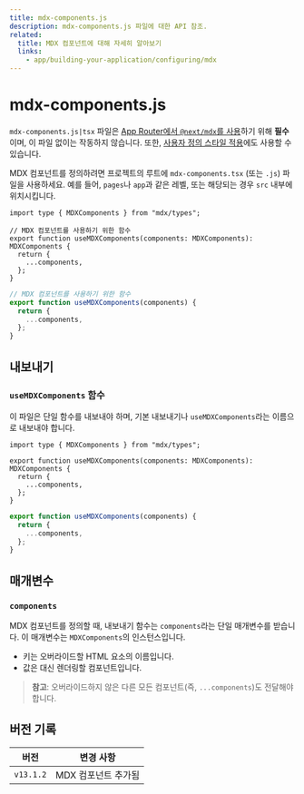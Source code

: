 ```yaml
---
title: mdx-components.js
description: mdx-components.js 파일에 대한 API 참조.
related:
  title: MDX 컴포넌트에 대해 자세히 알아보기
  links:
    - app/building-your-application/configuring/mdx
---
```


# mdx-components.js

`mdx-components.js|tsx` 파일은 [App Router에서 `@next/mdx`를 사용](/docs/app/building-your-application/configuring/mdx)하기 위해 **필수**이며, 이 파일 없이는 작동하지 않습니다. 또한, [사용자 정의 스타일 적용](/docs/app/building-your-application/configuring/mdx#using-custom-styles-and-components)에도 사용할 수 있습니다.

MDX 컴포넌트를 정의하려면 프로젝트의 루트에 `mdx-components.tsx` (또는 `.js`) 파일을 사용하세요. 예를 들어, `pages`나 `app`과 같은 레벨, 또는 해당되는 경우 `src` 내부에 위치시킵니다.

```tsx filename="mdx-components.tsx" switcher
import type { MDXComponents } from "mdx/types";

// MDX 컴포넌트를 사용하기 위한 함수
export function useMDXComponents(components: MDXComponents): MDXComponents {
  return {
    ...components,
  };
}
```

```js filename="mdx-components.js" switcher
// MDX 컴포넌트를 사용하기 위한 함수
export function useMDXComponents(components) {
  return {
    ...components,
  };
}
```

## 내보내기

### `useMDXComponents` 함수

이 파일은 단일 함수를 내보내야 하며, 기본 내보내기나 `useMDXComponents`라는 이름으로 내보내야 합니다.

```tsx filename="mdx-components.tsx" switcher
import type { MDXComponents } from "mdx/types";

export function useMDXComponents(components: MDXComponents): MDXComponents {
  return {
    ...components,
  };
}
```

```js filename="mdx-components.js" switcher
export function useMDXComponents(components) {
  return {
    ...components,
  };
}
```

## 매개변수

### `components`

MDX 컴포넌트를 정의할 때, 내보내기 함수는 `components`라는 단일 매개변수를 받습니다. 이 매개변수는 `MDXComponents`의 인스턴스입니다.

- 키는 오버라이드할 HTML 요소의 이름입니다.
- 값은 대신 렌더링할 컴포넌트입니다.

> **참고**: 오버라이드하지 않은 다른 모든 컴포넌트(즉, `...components`)도 전달해야 합니다.

## 버전 기록

| 버전      | 변경 사항           |
| --------- | ------------------- |
| `v13.1.2` | MDX 컴포넌트 추가됨 |
